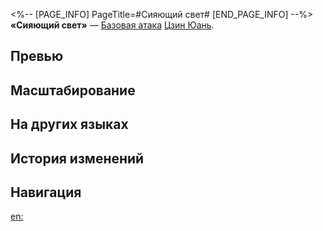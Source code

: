 <%-- [PAGE_INFO]
PageTitle=#Сияющий свет#
[END_PAGE_INFO] --%>
{{Навык Инфобокс
|Название         = Сияющий свет
|Изображение      = Навык Сияющий свет.png
|Персонаж         = Цзин Юань
|Тип              = Базовая атака
|Тэг              = Одиночная атака
|УронСтойк        = 10
|ЭнергияГен       = 20
|Энергия          = 
|Длительность     = 
|Описание         = Наносит выбранному противнику электрический урон, равный {{Цвет|Выделенный|50%—110%}} от силы атаки Цзин Юаня.
|Свойство1        = 
|Масштабирование1 = 
}}
'''«Сияющий свет»''' — [[Базовая атака]] [[Цзин Юань]].

==Превью==
{{Превью
|Файл = Сияющий свет Превью
}}

==Масштабирование==
{{Масштабирование навыка|тип=Базовая атака
|50%;60%;70%;80%;90%;100%;110%;120%;130%;140%
}}

==На других языках==
{{На других языках
|en   = Glistening Light
|zhs  = 石火流光
|zht  = 石火流光
|ja   = {{Rubi|電光石火|でんこうせっか}}
|ko   = 전광석화
|es   = Luz reluciente
|fr   = Feux de la lumière
|ru   = Сияющий свет
|th   = Glistening Light
|vi   = Khoảnh Khắc Ngắn Ngủi
|de   = Gleißendes Licht
|id   = Glistening Light
|pt   = Fulgor Radiante
}}

==История изменений==
{{История изменений|3.5}}

==Навигация==
{{Навык Навбокс|Цзин Юань}}

[[en:]]